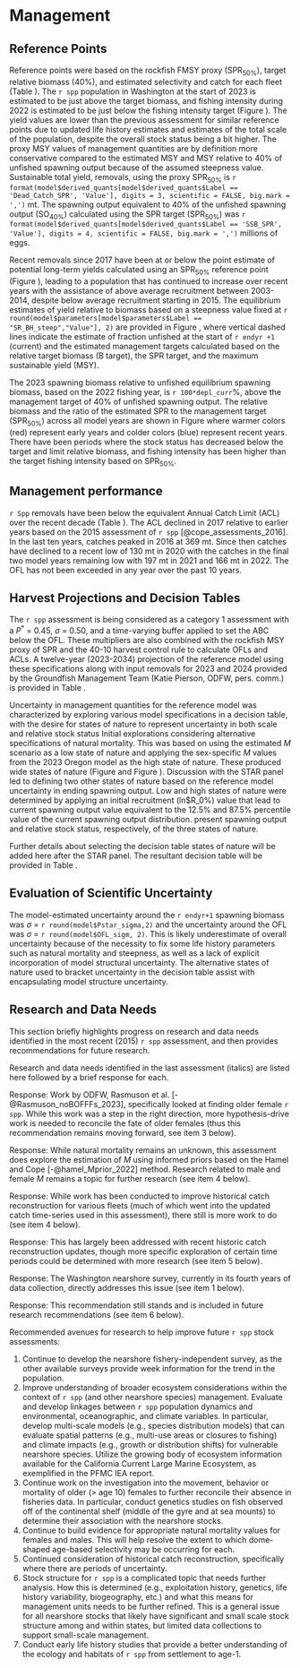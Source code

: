 # Management 

## Reference Points

Reference points were based on the rockfish FMSY proxy ($\text{SPR}_{50\%}$), target relative biomass (40%), and estimated selectivity and catch for each fleet (Table \ref{tab:ReferencePoints}). The `r spp` population in Washington at the start of 2023 is estimated to be just above the target biomass, and fishing intensity during 2022 is estimated to be just below the fishing intensity target (Figure \ref{fig:phase}). The yield values are lower than the previous assessment for similar reference points due to updated life history estimates and estimates of the total scale of the population, despite the overall stock status being a bit higher. The proxy MSY values of management quantities are by definition more conservative compared to the estimated MSY and MSY relative to 40% of unfished spawning output because of the assumed steepness value. Sustainable total yield, removals, using the proxy $\text{SPR}_{50\%}$ is `r format(model$derived_quants[model$derived_quants$Label == 'Dead_Catch_SPR', 'Value'], digits = 3, scientific = FALSE, big.mark = ',')` mt. The spawning output equivalent to 40% of the unfished spawning output ($\text{SO}_{40\%}$) calculated using the SPR target ($\text{SPR}_{50\%}$) was `r format(model$derived_quants[model$derived_quants$Label == 'SSB_SPR', 'Value'], digits = 4, scientific = FALSE, big.mark = ',')` millions of eggs. 

Recent removals since 2017 have been at or below the point estimate of potential long-term yields calculated using an $\text{SPR}_{50\%}$ reference point (Figure \ref{fig:1-spr}), leading to a  population that has continued to increase over recent years with the assistance of above average recruitment between 2003-2014, despite below average recruitment starting in 2015. The equilibrium estimates of yield relative to biomass based on a steepness value fixed at `r round(model$parameters[model$parameters$Label == "SR_BH_steep","Value"], 2)` are provided in Figure \ref{fig:yield}, where vertical dashed lines indicate the estimate of fraction unfished at the start of `r endyr +1` (current) and the estimated management targets calculated based on the relative target biomass (B target), the SPR target, and the maximum sustainable yield (MSY). 

The 2023 spawning biomass relative to unfished equilibrium spawning biomass, based on the 2022 fishing year, is `r 100*depl_curr`%, above the management target of 40% of unfished spawning output. The relative biomass and the ratio of the estimated SPR to the management target ($\text{SPR}_{50\%}$) across all model years are shown in Figure \ref{fig:phase} where warmer colors (red) represent early years and colder colors (blue) represent recent years.  There have been periods where the stock status has decreased below the target and limit relative biomass, and fishing intensity has been higher than the target fishing intensity based on $\text{SPR}_{50\%}$.

## Management performance

`r Spp` removals have been below the equivalent Annual Catch Limit (ACL) over the recent decade (Table \ref{tab:manage}). The ACL declined in 2017 relative to earlier years based on the 2015 assessment of `r spp` [@cope_assessments_2016]. In the last ten years, catches peaked in 2016 at 369 mt. Since then catches have declined to a recent low of 130 mt in 2020 with the catches in the final two model years remaining low with 197 mt in 2021 and 166 mt in 2022. The OFL has not been exceeded in any year over the past 10 years.


## Harvest Projections and Decision Tables

The `r spp` assessment is being considered as a category 1 assessment with a $P^*$ = 0.45, $\sigma$ = 0.50, and a time-varying buffer applied to set the ABC below the OFL. These multipliers are also combined with the rockfish MSY proxy of SPR\textsubscript{50} and the 40-10 harvest control rule to calculate OFLs and ACLs. A twelve-year (2023-2034) projection of the reference model using these specifications along with input removals for 2023 and 2024 provided by the Groundfish Management Team (Katie Pierson, ODFW, pers. comm.) is provided in Table \ref{tab:project}. 

Uncertainty in management quantities for the reference model was characterized by exploring various model specifications in a decision table, with the desire for states of nature to represent uncertainty in both scale and relative stock status  Initial explorations considering alternative specifications of natural mortality. This was based on using the estimated $M$ scenario as a low state of nature and applying the sex-specific $M$ values from the 2023 Oregon model as the high state of nature. These produced wide states of nature (Figure \ref{fig:stateofnature_SO} and Figure \ref{fig:stateofnature_depl}). Discussion with the STAR panel led to defining two other states of nature based on the reference model uncertainty in ending spawning output. Low and high states of nature were determined by applying an initial recruitment (ln$R_0%) value that lead to current spawning output value equivalent to the 12.5% and 87.5% percentile value of the current spawning output distribution.  present spawning output and relative stock status, respectively, of the three states of nature.

Further details about selecting the decision table states of nature will be added here after the STAR panel. The resultant decision table will be provided in Table \ref{tab:dec-tab}. 


## Evaluation of Scientific Uncertainty

The model-estimated uncertainty around the `r endyr+1` spawning biomass was $\sigma$ = `r round(model$Pstar_sigma,2)` and the uncertainty around the OFL was $\sigma$ = `r round(model$OFL_sigm, 2)`. This is likely underestimate of overall uncertainty because of the necessity to fix some life history parameters such as natural mortality and steepness, as well as a lack of explicit incorporation of model structural uncertainty. The alternative states of nature used to bracket uncertainty in the decision table assist with encapsulating model structure uncertainty.

## Research and Data Needs

This section briefly highlights progress on research and data needs identified in the most recent (2015) `r spp` assessment, and then provides recommendations for future research.

Research and data needs identified in the last assessment (italics) are listed here followed by a brief response for each.

\textit{Further investigation into the movement and behavior of older (> age 10) females to reconcile their absence in fisheries data. If the females are currently inaccessible to fishing gear, can we find where they are? This information is essential before another black rockfish assessment is undertaken.} Response: Work by ODFW, Rasmuson et al. [-@Rasmuson_noBOFFFs_2023], specifically looked at finding older female `r spp`. While this work was a step in the right direction, more hypothesis-drive work is needed to reconcile the fate of older females (thus this recommendation remains moving forward, see item 3 below).

\textit{Appropriate natural mortality values for females and males. This will help resolve the extent to which dome-shaped age-based selectivity may be occurring for each. This is a larger question on how to empirically estimate $M$ when direct measures are not available, which is usually the case.} Response: While natural mortality remains an unknown, this assessment does explore the estimation of $M$ using informed priors based on the Hamel and Cope [-@hamel_Mprior_2022] method. Research related to male and female $M$ remains a topic for further research (see item 4 below).

\textit{All states needed improved historical catch reconstructions. The trawl fishery catches in particular need particular attention. Given the huge historical removals of that fleet in each state, the assessment is very sensitive to the assumed functional form of selectivity. A synoptic catch reconstruction is recommended, where states work together to resolve cross-state catch issues as well as standardize the approach to catch recommendations.} Response: While work has been conducted to improve historical catch reconstruction for various fleets (much of which went into the updated catch time-series used in this assessment), there still is more work to do (see item 4 below).

\textit{Identifying stanzas or periods of uncertainty in the historical catch series will aid in the exploration of catch uncertainty in future assessment sensitivity runs.} Response: This has largely been addressed with recent historic catch reconstruction updates, though more specific exploration of certain time periods could be determined with more research (see item 5 below).

\textit{An independent nearshore survey should be supported in all states to avoid the reliance on fishery-based CPUE indices.} Response: The Washington nearshore survey, currently in its fourth years of data collection, directly addresses this issue (see item 1 below).

\textit{Stock structure for black rockfish is a complicated topic that needs further analysis. How this is determined (e.g., exploitation history, genetics, life history variability, biogeography, dispersal and movement, etc.) and what this means for management units needs to be further refined. This is a general issue for all nearshore stocks that likely have significant and small scale stock structure among and within states, but limited data collections to support small-scale management.} Response: This recommendation still stands and is included in future research recommendations (see item 6 below).


Recommended avenues for research to help improve future `r spp` stock assessments:

1. Continue to develop the nearshore fishery-independent survey, as the other available surveys provide week information for the trend in the population.
2. Improve understanding of broader ecosystem considerations within the context of `r spp` (and other nearshore species) management. Evaluate and develop linkages between `r spp` population dynamics and environmental, oceanographic, and climate variables.  In particular, develop multi-scale models (e.g., species distribution models) that can evaluate spatial patterns (e.g., multi-use areas or closures to fishing) and climate impacts (e.g., growth or distribution shifts) for vulnerable nearshore species. Utilize the growing body of ecosystem information available for the California Current Large Marine Ecosystem, as exemplified in the PFMC IEA report. 
3. Continue work on the investigation into the movement, behavior or mortality of older (> age 10) females to further reconcile their absence in fisheries data. In particular, conduct genetics studies on fish observed off of the continental shelf (middle of the gyre and at sea mounts) to determine their association with the nearshore stocks. 
4. Continue to build evidence for appropriate natural mortality values for females and males. This will help resolve the extent to which dome-shaped age-based selectivity may be occurring for each.
5. Continued consideration of historical catch reconstruction, specifically where there are periods of uncertainty.
6. Stock structure for `r spp` is a complicated topic that needs further analysis. How this is determined (e.g., exploitation history, genetics, life history variability, biogeography, etc.) and what this means for management units needs to be further refined. This is a general issue for all nearshore stocks that likely have significant and small scale stock structure among and within states, but limited data collections to support small-scale management.
7. Conduct early life history studies that provide a better understanding of the ecology and habitats of `r spp` from settlement to age-1.
